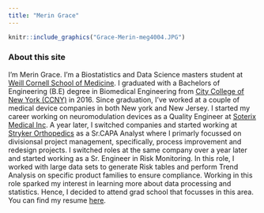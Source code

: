 ```yaml
---
title: "Merin Grace"
---
```


```r
knitr::include_graphics("Grace-Merin-meg4004.JPG")

```


### About this site

I'm Merin Grace. I'm a Biostatistics and Data Science masters student at [Weill Cornell School of Medicine](https://weill.cornell.edu/). I graduated with a Bachelors of Engineering (B.E) degree in Biomedical Engineering from [City College of New York (CCNY)](https://www.ccny.cuny.edu/) in 2016. Since graduation, I've worked at a couple of medical device companies in both New york and New Jersey. I started my career working on neuromodulation devices as a Quality Engineer at [Soterix Medical Inc](https://soterixmedical.com/). A year later, I switched companies and started working at [Stryker Orthopedics](https://www.stryker.com/us/en/index.html) as a Sr.CAPA Analyst where I primarly focussed on divisionsal project management, specifically, process improvement and redesign projects. I switched roles at the same company over a year later and started working as a Sr. Engineer in Risk Monitoring. In this role, I worked with large data sets to generate Risk tables and perform Trend Analysis on specific product families to ensure compliance. Working in this role sparked my interest in learning more about data processing and statistics. Hence, I decided to attend grad school that focusses in this area.
You can find my resume [here](MerinGrace_Resume 10.27.pdf).
